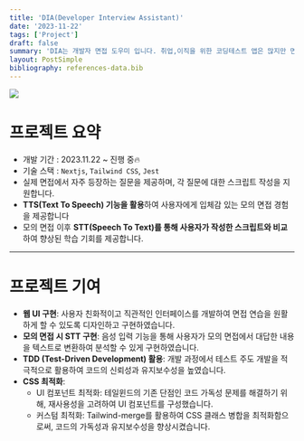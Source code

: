 ```yaml
---
title: 'DIA(Developer Interview Assistant)'
date: '2023-11-22'
tags: ['Project']
draft: false
summary: 'DIA는 개발자 면접 도우미 입니다. 취업,이직을 위한 코딩테스트 앱은 많지만 면접 준비를 위한 앱은 없다는 것에서 시작했습니다.개발자들이 좀더 실전적인 면접 연습을 할수 있게 돕는것이 목표입니다.'
layout: PostSimple
bibliography: references-data.bib
---
```



<div className="flex items-center justify-center">
  <Image className="w-1/2" src={'/static/images/DIA.png'} width={500} height={500}></Image>
</div>


# 프로젝트 요약

- 개발 기간 : 2023.11.22 ~ 진행 중🔥
- 기술 스택 : `Nextjs`, `Tailwind CSS`, `Jest`
- 실제 면접에서 자주 등장하는 질문을 제공하며, 각 질문에 대한 스크립트 작성을 지원합니다.
- **TTS(Text To Speech) 기능을 활용**하여 사용자에게 입체감 있는 모의 면접 경험을 제공합니다
- 모의 면접 이후 **STT(Speech To Text)를 통해 사용자가 작성한 스크립트와 비교**하여 향상된 학습 기회를 제공합니다.

---

# 프로젝트 기여

- **웹 UI 구현**: 사용자 친화적이고 직관적인 인터페이스를 개발하여 면접 연습을 원활하게 할 수 있도록 디자인하고 구현하였습니다.
- **모의 면접 시 STT 구현**: 음성 입력 기능을 통해 사용자가 모의 면접에서 대답한 내용을 텍스트로 변환하여 분석할 수 있게 구현하였습니다.
- **TDD (Test-Driven Development) 활용**: 개발 과정에서 테스트 주도 개발을 적극적으로 활용하여 코드의 신뢰성과 유지보수성을 높였습니다.
- **CSS 최적화**:
  - UI 컴포넌트 최적화: 테일윈드의 기존 단점인 코드 가독성 문제를 해결하기 위해, 재사용성을 고려하여 UI 컴포넌트를 구성했습니다.
  - 커스텀 최적화: Tailwind-merge를 활용하여 CSS 클래스 병합을 최적화함으로써, 코드의 가독성과 유지보수성을 향상시켰습니다.


